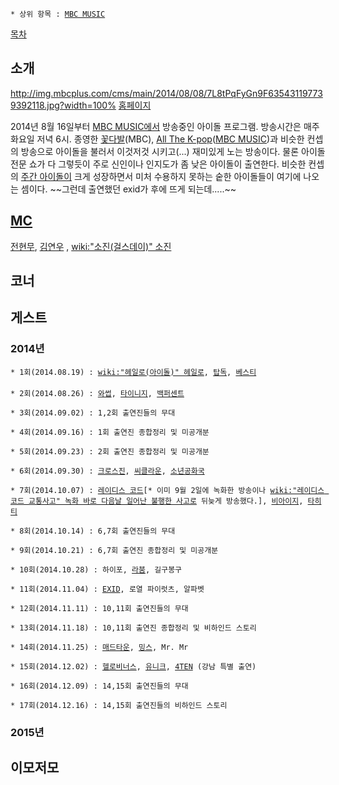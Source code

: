  * 상위 항목 : [[MBC MUSIC]]

[[목차]]

== 소개 ==
http://img.mbcplus.com/cms/main/2014/08/08/7L8tPqFyGn9F635431197739392118.jpg?width=100%
[http://www.mbcplus.com/idolschool 홈페이지]

2014년 8월 16일부터 [[MBC MUSIC]]에서 방송중인 아이돌 프로그램. 방송시간은 매주 화요일 저녁 6시. 종영한 [[꽃다발]](MBC), [[All The K-pop]]([[MBC MUSIC]])과 비슷한 컨셉의 방송으로 아이돌을 불러서 이것저것 시키고(...) 재미있게 노는 방송이다. 물론 아이돌 전문 쇼가 다 그렇듯이 주로 신인이나 인지도가 좀 낮은 아이돌이 출연한다. 비슷한 컨셉의 [[주간 아이돌]]이 크게 성장하면서 미처 수용하지 못하는 숱한 아이돌들이 여기에 나오는 셈이다. ~~그런데 출연했던 exid가 후에 뜨게 되는데.....~~ 
== [[MC]] ==
[[전현무]], [[김연우]] , [[wiki:"소진(걸스데이)" 소진]]
== 코너 ==
== 게스트 ==
=== 2014년 ===
 * 1회(2014.08.19) : [[wiki:"헤일로(아이돌)" 헤일로]], [[탑독]], [[베스티]]
 
 * 2회(2014.08.26) : [[와썹]], [[타이니지]], [[백퍼센트]]

 * 3회(2014.09.02) : 1,2회 출연진들의 무대

 * 4회(2014.09.16) : 1회 출연진 종합정리 및 미공개분

 * 5회(2014.09.23) : 2회 출연진 종합정리 및 미공개분

 * 6회(2014.09.30) : [[크로스진]], [[씨클라운]], [[소년공화국]]

 * 7회(2014.10.07) : [[레이디스 코드]][* 이미 9월 2일에 녹화한 방송이나 [[wiki:"레이디스 코드 교통사고" 녹화 바로 다음날 일어난 불행한 사고]]로 뒤늦게 방송했다.], [[비아이지]], [[타히티]]

 * 8회(2014.10.14) : 6,7회 출연진들의 무대

 * 9회(2014.10.21) : 6,7회 출연진 종합정리 및 미공개분

 * 10회(2014.10.28) : 하이포, [[라붐]], 길구봉구

 * 11회(2014.11.04) : [[EXID]], 로열 파이럿츠, 알파벳

 * 12회(2014.11.11) : 10,11회 출연진들의 무대

 * 13회(2014.11.18) : 10,11회 출연진 종합정리 및 비하인드 스토리

 * 14회(2014.11.25) : [[매드타운]], [[밍스]], Mr. Mr

 * 15회(2014.12.02) : [[헬로비너스]], [[유니크]], [[4TEN]] (강남 특별 출연)

 * 16회(2014.12.09) : 14,15회 출연진들의 무대

 * 17회(2014.12.16) : 14,15회 출연진들의 비하인드 스토리
=== 2015년 ===
== 이모저모 ==
